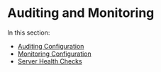 # Auditing and Monitoring {.pro-header}

In this section:

* [Auditing Configuration](auditing_configuration.qmd)
* [Monitoring Configuration](monitoring_configuration.qmd)
* [Server Health Checks](server_health_checks.qmd)
